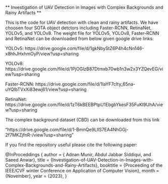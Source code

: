** Investigation of UAV Detection in Images with Complex Backgrounds and Rainy Artifacts ** 

This is the code for UAV detection with clean and rainy artifacts. We have choosen four SOTA object detctors including Faster-RCNN, RetinaNet, YOLOv5, and YOLOv8.
The weight file for YOLOv5, YOLOv8, Faster-RCNN and RetinaNet can be downloaded from below given google drive links:

YOLOv5: https://drive.google.com/file/d/1gkNbyStZ6P4h4cNn146-x8hhJHxhmOyP/view?usp=sharing

YOLOv8: https://drive.google.com/file/d/1PjOGlzB87Dtmxb70wb1n3w2x3YZQevEG/view?usp=sharing

Faster-RCNN: https://drive.google.com/file/d/1laYF7cIty_65na-uYQIbTVxXi83ewj61/view?usp=sharing

RetinaNet: https://drive.google.com/file/d/1zT6kBEEBPtpU1EbgbYkesF35FuKI9UhA/view?usp=sharing

The complex background dataset (CBD) can be downloaded from this link 

"https://drive.google.com/file/d/1-BmnQe9LllS7EA4NhGGj-2f7MKZjfnR-/view?usp=sharing"


If you find the repository useful please cite the following paper:

@InProceddings {
author = { Adnan Munir, Abdul Jabbar Siddiqui, and Saeed Anwar},
title = {Investigation-of-UAV-Detection-in-Images-with-Complex-Backgrounds-and-Rainy-Artifacts},
booktitle = {Proceeding of the IEEE/CVF winter Conference on Application of Computer Vision},
month = {November},
year = {2023},
}

